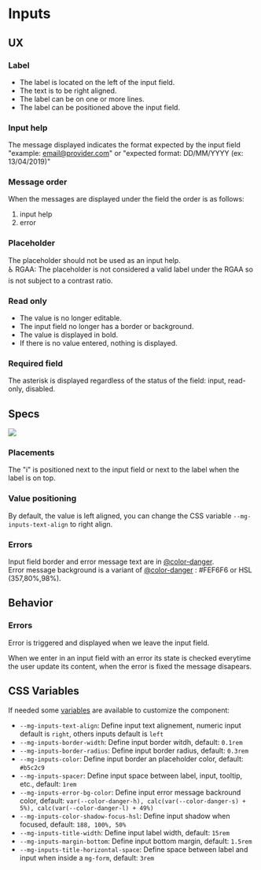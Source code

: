 
<Meta title="Molecules/Inputs/mg-input" />

# Inputs

## UX

### Label

- The label is located on the left of the input field.
- The text is to be right aligned.
- The label can be on one or more lines.
- The label can be positioned above the input field.

### Input help

The message displayed indicates the format expected by the input field "example: email@provider.com" or "expected format: DD/MM/YYYY (ex: 13/04/2019)"

### Message order

When the messages are displayed under the field the order is as follows:

1. input help
2. error

### Placeholder

The placeholder should not be used as an input help.  
♿ RGAA: The placeholder is not considered a valid label under the RGAA so is not subject to a contrast ratio.

### Read only

- The value is no longer editable.
- The input field no longer has a border or background.
- The value is displayed in bold.
- If there is no value entered, nothing is displayed.

### Required field

The asterisk is displayed regardless of the status of the field: input, read-only, disabled.

## Specs

![](./doc/img/mg-input-base.png)

### Placements

The "i" is positioned next to the input field or next to the label when the label is on top.

### Value positioning

By default, the value is left aligned, you can change the CSS variable `--mg-inputs-text-align` to right align.

### Errors

Input field border and error message text are in [@color-danger](./?path=/docs/style-colors--page).  
Error message background is a variant of [@color-danger](./?path=/docs/style-colors--page) : #FEF6F6 or HSL (357,80%,98%).

## Behavior

### Errors

Error is triggered and displayed when we leave the input field.

When we enter in an input field with an error its state is checked everytime the user update its content, when the error is fixed the message disapears.

## CSS Variables

If needed some [variables](./?path=/story/css-variables--page) are available to customize the component:

- `--mg-inputs-text-align`: Define input text alignement, numeric input default is `right`, others inputs default is `left`
- `--mg-inputs-border-width`: Define input border witdh, default: `0.1rem`
- `--mg-inputs-border-radius`: Define input border radius, default: `0.3rem`
- `--mg-inputs-color`: Define input border an placeholder color, default: `#b5c2c9`
- `--mg-inputs-spacer`: Define input space between label, input, tooltip, etc., default: `1rem`
- `--mg-inputs-error-bg-color`: Define input error message backround color, default: `var(--color-danger-h), calc(var(--color-danger-s) + 5%), calc(var(--color-danger-l) + 49%)`
- `--mg-inputs-color-shadow-focus-hsl`: Define input shadow when focused, default: `188, 100%, 50%`
- `--mg-inputs-title-width`: Define input label width, default: `15rem`
- `--mg-inputs-margin-bottom`: Define input bottom margin, default: `1.5rem`
- `--mg-inputs-title-horizontal-space`: Define space between label and input when inside a `mg-form`, default: `3rem`
